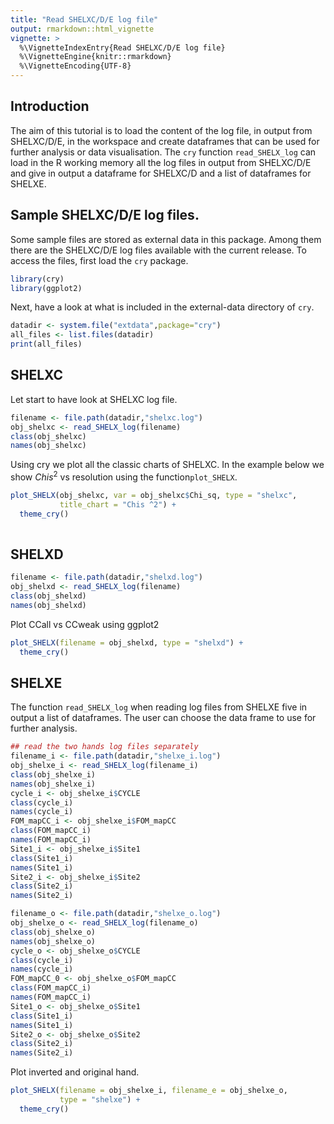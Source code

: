 ```yaml
---
title: "Read SHELXC/D/E log file"
output: rmarkdown::html_vignette
vignette: >
  %\VignetteIndexEntry{Read SHELXC/D/E log file}
  %\VignetteEngine{knitr::rmarkdown}
  %\VignetteEncoding{UTF-8}
---
```


<!-- ```{r, include = FALSE} -->
<!-- knitr::opts_chunk$set( -->
<!--   collapse = TRUE, -->
<!--   comment = "#>" -->
<!-- ) -->
<!-- ``` -->


## Introduction
The aim of this tutorial is to load the content of the log file, in output from SHELXC/D/E, in the workspace and create dataframes that can be used for further analysis or data visualisation. The `cry` function `read_SHELX_log` can load in the R working memory all the log files in output from SHELXC/D/E and give in output a dataframe for SHELXC/D and a list of dataframes for SHELXE.

## Sample SHELXC/D/E log files.
Some sample files are stored as external data in this package. Among them there are the SHELXC/D/E log files available with the current release. To access the files, first load the `cry` package.

```r
library(cry)
library(ggplot2)
```

Next, have a look at what is included in the external-data directory of `cry`.

```r
datadir <- system.file("extdata",package="cry")
all_files <- list.files(datadir)
print(all_files)
```

## SHELXC
Let start to have look at SHELXC log file.

```r
filename <- file.path(datadir,"shelxc.log")
obj_shelxc <- read_SHELX_log(filename)
class(obj_shelxc)
names(obj_shelxc)
```
Using cry we plot all the classic charts of SHELXC. In the example below we show $Chis ^2$ vs resolution using the function`plot_SHELX`.

```r
plot_SHELX(obj_shelxc, var = obj_shelxc$Chi_sq, type = "shelxc",
           title_chart = "Chis ^2") +
  theme_cry()
    
```


## SHELXD

```r
filename <- file.path(datadir,"shelxd.log")
obj_shelxd <- read_SHELX_log(filename)
class(obj_shelxd)
names(obj_shelxd)
```
Plot CCall vs CCweak using ggplot2

```r
plot_SHELX(filename = obj_shelxd, type = "shelxd") +
  theme_cry()
```


## SHELXE
The function `read_SHELX_log` when reading log files from SHELXE five in output a list of dataframes. The user can choose the data frame to use for further analysis.
```r
## read the two hands log files separately
filename_i <- file.path(datadir,"shelxe_i.log")
obj_shelxe_i <- read_SHELX_log(filename_i)
class(obj_shelxe_i)
names(obj_shelxe_i)
cycle_i <- obj_shelxe_i$CYCLE
class(cycle_i)
names(cycle_i)
FOM_mapCC_i <- obj_shelxe_i$FOM_mapCC
class(FOM_mapCC_i)
names(FOM_mapCC_i)
Site1_i <- obj_shelxe_i$Site1
class(Site1_i)
names(Site1_i)
Site2_i <- obj_shelxe_i$Site2
class(Site2_i)
names(Site2_i)

filename_o <- file.path(datadir,"shelxe_o.log")
obj_shelxe_o <- read_SHELX_log(filename_o)
class(obj_shelxe_o)
names(obj_shelxe_o)
cycle_o <- obj_shelxe_o$CYCLE
class(cycle_i)
names(cycle_i)
FOM_mapCC_0 <- obj_shelxe_o$FOM_mapCC
class(FOM_mapCC_i)
names(FOM_mapCC_i)
Site1_o <- obj_shelxe_o$Site1
class(Site1_i)
names(Site1_i)
Site2_o <- obj_shelxe_o$Site2
class(Site2_i)
names(Site2_i)
```

Plot inverted and original hand.

```r
plot_SHELX(filename = obj_shelxe_i, filename_e = obj_shelxe_o,
           type = "shelxe") +
  theme_cry()
```

